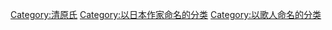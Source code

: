 [[Category:清原氏|Category:清原氏]]
[[Category:以日本作家命名的分类|Category:以日本作家命名的分类]]
[[Category:以歌人命名的分类|Category:以歌人命名的分类]]
